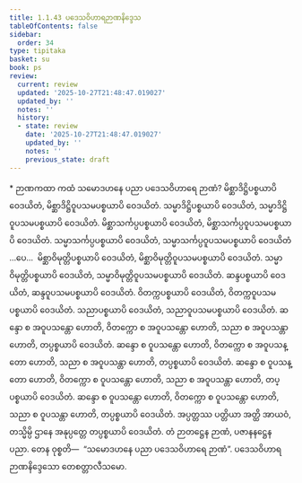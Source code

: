 ```yaml
---
title: 1.1.43 ပဒေသဝိဟာရဉာဏနိဒ္ဒေသ
tableOfContents: false
sidebar:
  order: 34
type: tipitaka
basket: su
book: ps
review:
  current: review
  updated: '2025-10-27T21:48:47.019027'
  updated_by: ''
  notes: ''
  history:
  - state: review
    date: '2025-10-27T21:48:47.019027'
    updated_by: ''
    notes: ''
    previous_state: draft
---
```



<ReviewStatus review={frontmatter.review} showDetails={true} />

<HypothesisAnnotation frontmatter={frontmatter} />

<DynamicBreadcrumb />

<Paragraph type="center" book="ps">
* ဉာဏကထာ
</Paragraph>


<Division number="94" book="ps" e="ch" v="26" p="103">

<Paragraph number="608" book="ps">
ကထံ သမောဒဟနေ ပညာ ပဒေသဝိဟာရေ ဉာဏံ? မိစ္ဆာဒိဋ္ဌိပစ္စယာပိ ဝေဒယိတံ, မိစ္ဆာဒိဋ္ဌိဝူပသမပစ္စယာပိ ဝေဒယိတံ. သမ္မာဒိဋ္ဌိပစ္စယာပိ ဝေဒယိတံ, သမ္မာဒိဋ္ဌိဝူပသမပစ္စယာပိ ဝေဒယိတံ. မိစ္ဆာသင်္ကပ္ပပစ္စယာပိ ဝေဒယိတံ, မိစ္ဆာသင်္ကပ္ပဝူပသမပစ္စယာပိ ဝေဒယိတံ. သမ္မာသင်္ကပ္ပပစ္စယာပိ ဝေဒယိတံ, သမ္မာသင်္ကပ္ပဝူပသမပစ္စယာပိ ဝေဒယိတံ …ပေ…  မိစ္ဆာဝိမုတ္တိပစ္စယာပိ ဝေဒယိတံ, မိစ္ဆာဝိမုတ္တိဝူပသမပစ္စယာပိ ဝေဒယိတံ. သမ္မာဝိမုတ္တိပစ္စယာပိ ဝေဒယိတံ, သမ္မာဝိမုတ္တိဝူပသမပစ္စယာပိ ဝေဒယိတံ. ဆန္ဒပစ္စယာပိ ဝေဒယိတံ, ဆန္ဒဝူပသမပစ္စယာပိ ဝေဒယိတံ. ဝိတက္ကပစ္စယာပိ ဝေဒယိတံ, ဝိတက္ကဝူပသမပစ္စယာပိ ဝေဒယိတံ. သညာပစ္စယာပိ ဝေဒယိတံ, သညာဝူပသမပစ္စယာပိ ဝေဒယိတံ.
</Paragraph>

<Paragraph number="609" book="ps">
ဆန္ဒော စ အဝူပသန္တော ဟောတိ, ဝိတက္ကော စ အဝူပသန္တော ဟောတိ, သညာ စ အဝူပသန္တာ ဟောတိ, တပ္ပစ္စယာပိ ဝေဒယိတံ. ဆန္ဒော စ ဝူပသန္တော ဟောတိ, ဝိတက္ကော စ အဝူပသန္တော ဟောတိ, သညာ စ အဝူပသန္တာ ဟောတိ, တပ္ပစ္စယာပိ ဝေဒယိတံ. ဆန္ဒော စ ဝူပသန္တော ဟောတိ, ဝိတက္ကော စ ဝူပသန္တော ဟောတိ, သညာ စ အဝူပသန္တာ ဟောတိ, တပ္ပစ္စယာပိ ဝေဒယိတံ. ဆန္ဒော စ ဝူပသန္တော ဟောတိ, ဝိတက္ကော စ ဝူပသန္တော ဟောတိ, သညာ စ ဝူပသန္တာ ဟောတိ, တပ္ပစ္စယာပိ ဝေဒယိတံ. အပ္ပတ္တဿ ပတ္တိယာ အတ္ထိ အာယဝံ, တသ္မိမ္ပိ ဌာနေ အနုပ္ပတ္တေ တပ္ပစ္စယာပိ ဝေဒယိတံ. တံ ဉာတဋ္ဌေန ဉာဏံ, ပဇာနနဋ္ဌေန ပညာ. တေန ဝုစ္စတိ—  “သမောဒဟနေ ပညာ ပဒေသဝိဟာရေ ဉာဏံ”.

</Paragraph>
</Division>

<Paragraph number="610" type="center" book="ps">
ပဒေသဝိဟာရဉာဏနိဒ္ဒေသော တေစတ္တာလီသမော.
</Paragraph>